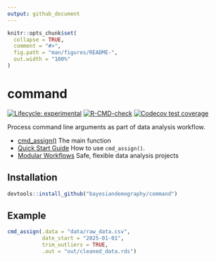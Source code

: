 ```yaml
---
output: github_document
---
```


<!-- README.md is generated from README.Rmd. Please edit that file -->

```r
knitr::opts_chunk$set(
  collapse = TRUE,
  comment = "#>",
  fig.path = "man/figures/README-",
  out.width = "100%"
)
```

# command

<!-- badges: start -->
[![Lifecycle: experimental](https://img.shields.io/badge/lifecycle-experimental-orange.svg)](https://lifecycle.r-lib.org/articles/stages.html#experimental)
[![R-CMD-check](https://github.com/bayesiandemography/command/actions/workflows/R-CMD-check.yaml/badge.svg)](https://github.com/bayesiandemography/command/actions/workflows/R-CMD-check.yaml)
[![Codecov test coverage](https://codecov.io/gh/bayesiandemography/command/branch/main/graph/badge.svg)](https://app.codecov.io/gh/bayesiandemography/command?branch=main)
<!-- badges: end -->

Process command line arguments as part of data analysis workflow.

- [cmd_assign()](https://bayesiandemography.github.io/command/reference/cmd_assign.html) The main function
- [Quick Start Guide](https://bayesiandemography.github.io/command/articles/a1_quickstart.html)
  How to use `cmd_assign()`.
- [Modular Workflows](https://bayesiandemography.github.io/command/articles/a4_workflow.html)
  Safe, flexible data analysis projects

## Installation

``` r
devtools::install_github("bayesiandemography/command")
```

## Example

```r
cmd_assign(.data = "data/raw_data.csv",
           date_start = "2025-01-01",
           trim_outliers = TRUE,
           .out = "out/cleaned_data.rds")
```
